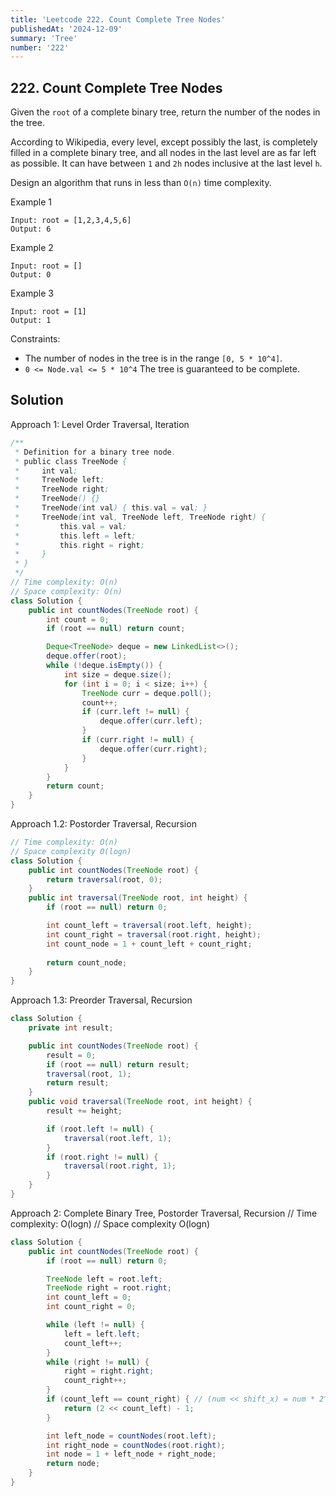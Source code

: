 ```yaml
---
title: 'Leetcode 222. Count Complete Tree Nodes'
publishedAt: '2024-12-09'
summary: 'Tree'
number: '222'
---
```


## 222. Count Complete Tree Nodes

Given the `root` of a complete binary tree, return the number of the nodes in the tree.

According to Wikipedia, every level, except possibly the last, is completely filled in a complete binary tree, and all nodes in the last level are as far left as possible. 
It can have between `1` and `2h` nodes inclusive at the last level `h`.

Design an algorithm that runs in less than `O(n)` time complexity.


Example 1
`````
Input: root = [1,2,3,4,5,6]
Output: 6
`````

Example 2
`````
Input: root = []
Output: 0
`````

Example 3
`````
Input: root = [1]
Output: 1
`````


Constraints:

- The number of nodes in the tree is in the range `[0, 5 * 10^4]`.
- `0 <= Node.val <= 5 * 10^4`
The tree is guaranteed to be complete.


## Solution
Approach 1: Level Order Traversal, Iteration
````JAVA
/**
 * Definition for a binary tree node.
 * public class TreeNode {
 *     int val;
 *     TreeNode left;
 *     TreeNode right;
 *     TreeNode() {}
 *     TreeNode(int val) { this.val = val; }
 *     TreeNode(int val, TreeNode left, TreeNode right) {
 *         this.val = val;
 *         this.left = left;
 *         this.right = right;
 *     }
 * }
 */
// Time complexity: O(n)
// Space complexity: O(n)
class Solution {    
    public int countNodes(TreeNode root) {
        int count = 0;
        if (root == null) return count;

        Deque<TreeNode> deque = new LinkedList<>();
        deque.offer(root);
        while (!deque.isEmpty()) {
            int size = deque.size();
            for (int i = 0; i < size; i++) {
                TreeNode curr = deque.poll();
                count++;
                if (curr.left != null) {
                    deque.offer(curr.left);
                }
                if (curr.right != null) {
                    deque.offer(curr.right);
                }
            }
        }
        return count;
    }
}
````

Approach 1.2: Postorder Traversal, Recursion
````JAVA
// Time complexity: O(n)
// Space complexity O(logn)
class Solution {
    public int countNodes(TreeNode root) {
        return traversal(root, 0);
    }
    public int traversal(TreeNode root, int height) {
        if (root == null) return 0;

        int count_left = traversal(root.left, height);
        int count_right = traversal(root.right, height);
        int count_node = 1 + count_left + count_right;
        
        return count_node;
    }
}
````

Approach 1.3: Preorder Traversal, Recursion
````JAVA
class Solution {
    private int result;

    public int countNodes(TreeNode root) {
        result = 0;
        if (root == null) return result;
        traversal(root, 1);
        return result;
    }
    public void traversal(TreeNode root, int height) {
        result += height;

        if (root.left != null) {
            traversal(root.left, 1);
        }
        if (root.right != null) {
            traversal(root.right, 1);
        }
    }
}
````

Approach 2: Complete Binary Tree, Postorder Traversal, Recursion
// Time complexity: O(logn)
// Space complexity O(logn)
````JAVA
class Solution {
    public int countNodes(TreeNode root) {
        if (root == null) return 0;

        TreeNode left = root.left;
        TreeNode right = root.right;
        int count_left = 0;
        int count_right = 0;

        while (left != null) {
            left = left.left;
            count_left++;
        }
        while (right != null) {
            right = right.right;
            count_right++;
        }
        if (count_left == count_right) { // (num << shift_x) = num * 2^(shift_x)
            return (2 << count_left) - 1;
        }

        int left_node = countNodes(root.left);
        int right_node = countNodes(root.right);
        int node = 1 + left_node + right_node;
        return node;
    }
}
````